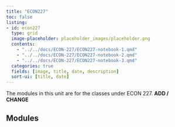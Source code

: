 ```yaml
---
title: "ECON227"
toc: false
listing:
- id: econ227
  type: grid
  image-placeholder: placeholder_images/placeholder.png
  contents:
    - "../../docs/ECON-227/ECON227-notebook-1.qmd"
    - "../../docs/ECON-227/ECON227-notebook-2.qmd"
    - "../../docs/ECON-227/ECON227-notebook-3.qmd"
  categories: true
  fields: [image, title, date, description]
  sort-ui: [title, date]
---
```


The modules in this unit are for the classes under ECON 227. **ADD / CHANGE**

## Modules

::: {#econ227}

:::



